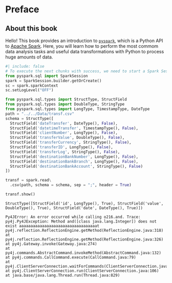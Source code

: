 # Preface {.unnumbered}
## About this book {.unnumbered}

Hello! This book provides an introduction to [`pyspark`](https://spark.apache.org/docs/latest/api/python/), which is a Python API to [Apache Spark](https://spark.apache.org/). Here, you will learn how to perform the most commom data analysis tasks and useful data transformations with Python to process huge amounts of data.

```{python}
#| include: false
# To execute the next chunks with success, we need to start a Spark Session
from pyspark.sql import SparkSession
spark = SparkSession.builder.getOrCreate()
sc = spark.sparkContext
sc.setLogLevel("OFF")
```


```{python}
from pyspark.sql.types import StructType, StructField
from pyspark.sql.types import DoubleType, StringType
from pyspark.sql.types import LongType, TimestampType, DateType
path = "../../Data/transf.csv"
schema = StructType([
  StructField('dateTransfer', DateType(), False),
  StructField('datetimeTransfer', TimestampType(), False),
  StructField('clientNumber', LongType(), False),
  StructField('transferValue', DoubleType(), False),
  StructField('transferCurrency', StringType(), False),
  StructField('transferID', LongType(), False),
  StructField('transferLog', StringType(), False),
  StructField('destinationBankNumber', LongType(), False),
  StructField('destinationBankBranch', LongType(), False),
  StructField('destinationBankAccount', StringType(), False)
])

transf = spark.read\
  .csv(path, schema = schema, sep = ";", header = True)
```


```{python}
transf.show()
```


```
StructType([StructField('id', LongType(), True), StructField('value', DoubleType(), True), StructField('date', DateType(), True)])
```


```
Py4JError: An error occurred while calling o216.and. Trace: py4j.Py4JException: Method and([class java.lang.Integer]) does not exist aaaaaaaaaaaaaaaaaaaaaaaaaaaaaaaaaat py4j.reflection.ReflectionEngine.getMethod(ReflectionEngine.java:318)
at py4j.reflection.ReflectionEngine.getMethod(ReflectionEngine.java:326)
at py4j.Gateway.invoke(Gateway.java:274)
at py4j.commands.AbstractCommand.invokeMethod(AbstractCommand.java:132)
at py4j.commands.CallCommand.execute(CallCommand.java:79)
at py4j.ClientServerConnection.waitForCommands(ClientServerConnection.java:182)
at py4j.ClientServerConnection.run(ClientServerConnection.java:106)
at java.base/java.lang.Thread.run(Thread.java:829)
```